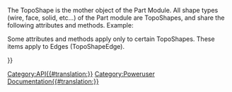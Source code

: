 <languages/>
<div lang="en" dir="ltr" class="mw-content-ltr">
{{VeryImportantMessage|(November 2018) This information may be incomplete and outdated. For the latest API, see the [https://freecad.org/api autogenerated API documentation].}}
</div>

The TopoShape is the mother object of the Part Module. All shape types (wire, face, solid, etc...) of the Part module are TopoShapes, and share the following attributes and methods. Example:
{{Code|code=
import Part
sh = Part.makeBox(10,10,10)
print sh.Faces
for f in sh.Faces:
   print f.Edges
}}

<div lang="en" dir="ltr" class="mw-content-ltr">
{{APIProperty|Area|The total area of the faces of the shape.}}
{{APIProperty|BoundBox|The BoundBox of the object}}
{{APIProperty|CenterOfMass|The center of mass of the current system. If the gravitational field is uniform, it is the center of gravity. The coordinates returned for the center of mass are expressed in the absolute Cartesian coordinate system.}}
{{APIProperty|CompSolids|Lists the subsequent shapes in this shape.}}
{{APIProperty|Compounds|Lists the coumpounds in this shape.}}
{{APIProperty|Edges|Lists the Edges in this shape.}}
{{APIProperty|Faces|Lists the faces in this shape.}}
{{APIProperty|Length|Total length of the edges of the shape.}}
{{APIProperty|Matrix|The current transformation of the object as matrix}}
{{APIProperty|Orientation|the orientation of the shape.}}
{{APIProperty|Placement|The current transformation of the object as placement}}
{{APIProperty|ShapeType|The type of the shape.}}
{{APIProperty|Shells|Lists the subsequent shapes in this shape.}}
{{APIProperty|Solids|List of subsequent shapes in this shape.}}
{{APIProperty|Vertexes|List of vertexes in this shape.}}
{{APIProperty|Volume|Total volume of the solids of the shape.}}
{{APIProperty|Wires|List of wires in this shape.}}
{{APIFunction|approximate| |Approximates a B-Spline-curve from this wire|a BSplineCurve object}}
{{APIFunction|check| |Checks the shape and report errors in the shape structure. This is a more detailed check as done in isValid().| }}
{{APIFunction|common|TopoShape|Intersection of this and a given topo shape.|a TopoShape}}
{{APIFunction|complement| |Computes the complement of the orientation of this shape, i.e. reverses the interior/exterior status of boundaries of this shape.|a TopoShape}}
{{APIFunction|copy| |Creates a copy of this shape|a TopoShape}}
{{APIFunction|cut|TopoShape|Difference of this and a given topo shape.|a TopoShape}}
{{APIFunction|distToShape| TopoShape |Calculates the minimum distance between this and a given TopoShape.|float<minimum distance>,list<nearest points>,list<nearest subshapes & parameters> }}
{{APIFunction|exportBrep| string |Exports the content of this shape to an BREP file. BREP is a CasCade native format.| }}
{{APIFunction|exportIges| string |Exports the content of this shape to an IGES file.| }}
{{APIFunction|exportStep| string |Exports the content of this shape to an STEP file.| }}
{{APIFunction|exportStl| string |Exports the content of this shape to an STL mesh file.| }}
{{APIFunction|extrude|Vector|Extrudes the shape along a direction.|a TopoShape}}
{{APIFunction|fuse|TopoShape|Union of this and a given topo shape.|a TopoShape}}
{{APIFunction|getAllDerivedFrom| |Returns all descentences of this object type|a list}}
{{APIFunction|hashCode| |This value is computed from the value of the underlying shape reference and the location. Orientation is not taken into account.|a string}}
{{APIFunction|isClosed| |Checks if the shape is closed.|a boolean}}
{{APIFunction|isDerivedFrom|string|Returns true if given type is a father|boolean}}
{{APIFunction|isEqual|TopoShape|Returns true if both shapes share the same TShape, have the same Location and have the same Orientation.|a boolean}}
{{APIFunction|isInside|Vector,float,Boolean|Checks if a point is inside a solid with a certain tolerance. If the 3rd parameter is True a point on a face is considered as inside|a boolean}}
{{APIFunction|isNull| |Checks if the shape is null.|a boolean}}
{{APIFunction|isPartner|TopoShape|Returns true if both shapes share the same TShape, but may have a different Location and may have a different Orientation.|a boolean}}
{{APIFunction|isSame|TopoShape|Checks if both shapes share the same geometry, true if both shapes share the same TShape, have the same Location but may have a different Orientation.|a boolean}}
{{APIFunction|isValid| |Checks if the shape is valid, i.e. neither null, nor empty nor corrupted.|a boolean}}
{{APIFunction|makeFillet|float,TopoShape|Returns a new object based on TopoShape, but with a fillet of radius 'float' applied to each edge.|a TopoShape}}
{{APIFunction|makeHomogenousWires|wire|Makes this and the given wire homogenous to have the same number of edges| a wire}}
{{APIFunction|makeOffset|float|Offsets the shape by a given ammount|a TopoShape}}
{{APIFunction|makePipe|wire|Makes a pipe by sweeping along a wire.|a TopoShape}}
{{APIFunction|makePipeShell|wire|Makes a loft defined by profiles along a wire.|a TopoShape}}
{{APIFunction|makeShapeFromMesh|mesh|Makes a compound shape out of mesh data. Note: This should be used for rather small meshes only.|a TopoShape}}
{{APIFunction|makeThickness|list,float,float|A hollowed solid is built from an initial solid and a set of faces on this solid, which are to be removed. The remaining faces of the solid become the walls of the hollowed solid, their thickness defined at the time of construction. The arguments to be passed are a list of faces to be skipped, the thickness of the walls and a tolerance value.|a TopoShape}}
{{APIFunction|nullify| |Destroys the reference to the underlying shape stored in this shape. As a result, this shape becomes null.|}}
{{APIFunction|project|TopoShape|Project a shape on this shape|a TopoShape}}
{{APIFunction|read|string|Reads in an IGES, STEP or BREP file.|a TopoShape}}
{{APIFunction|reverse| |Reverses the orientation of this shape.| }}
{{APIFunction|revolve|Vector, Vector, float|Revolves the shape around a Axis to a given degree. ex: Part.revolve(Vector(0,0,0),Vector(0,0,1),360) revolves the shape around the Z Axis 360 degree.|a TopoShape}}
{{APIFunction|rotate|Vector<position>, Vector<direction>, float<angle>|Rotates this shape by angle degrees around an axis specified by position and direction. ex: Shp.rotate(Vector(0,0,0),Vector(0,0,1),180) rotate the shape around the Z Axis 180 degrees.| }}
{{APIFunction|scale|float<factor>, [Vector<centre>]|Uniformly scales this shape by factor. Optionally specify centre of scaling transformation.| }}
{{APIFunction|section|TopoShape|Section of this with a given topo shape.|a TopoShape}}
{{APIFunction|sewShape| |Sews the shape if there is a gap.| }}
{{APIFunction|tessellate|float|Tessellate the the shape and return a list of vertices and face indices. The given float is the tolerance.|a list}}
{{APIFunction|toNurbs| |Conversion of the complete geometry of a shape into NURBS geometry. For example, all curves supporting edges of the basis shape are converted into BSpline curves, and all surfaces supporting its faces are converted into BSpline surfaces.|a NURBS curve}}
{{APIFunction|transformGeometry|matrix|Applies geometric transformation on a copy of the shape. The transformation to be applied is defined as a 4x4 matrix. The underlying geometry of the following shapes may change to a curve which supports an edge of the shape, or a surface which supports a face of the shape. For example, a circle may be transformed into an ellipse when applying an affinity transformation. It may also happen that the circle then is represented as a b-spline curve. The transformation is applied to all the curves which support edges of the shape, and all the surfaces which support faces of the shape. Note: If you want to transform a shape without changing the underlying geometry then use the methods translate or rotate.|a TopoShape}}
{{APIFunction|transformShape|matrix|Applies transformation on a shape without changing the underlying geometry.| }}
{{APIFunction|translate|Vector|Applies the translation to the current location of this shape.| }}
{{APIFunction|writeInventor| |Writes the mesh in OpenInventor format to a string.|a string}}
</div>

<div lang="en" dir="ltr" class="mw-content-ltr">
Some attributes and methods apply only to certain TopoShapes. These items apply to Edges (TopoShapeEdge).
</div>  


<div lang="en" dir="ltr" class="mw-content-ltr">
{{APIProperty|FirstParameter|The parameter value at one end of the Edge. Not necessarily at Vertex[0]. [https://en.wikipedia.org/wiki/Parametric_equations See Parametric Equations]}}
{{APIProperty|LastParameter|The parameter value at the other end of the Edge. Not necessarily at Vertex[1].}}
{{APIFunction|getParameterByLength|Float|Maps the interval [0,Length] to the interval [FirstParameter,LastParameter]|Float }}
{{APIFunction|valueAt|Float|Returns the 3D vector corresponding to a parameter value.|Vector}}
{{APIFunction|parameterAt|Vertex,[Face]|Returns the parameter value corresponding to a Vertex (3D point).|Float}}
{{APIFunction|tangentAt|Float|Returns the direction vector of the tangent to the edge at a parameter value (if it exists).|Vector}}
{{APIFunction|normalAt|Float|Returns the direction vector of the normal to the edge at a parameter value (if it exists uniquely).|Vector}}
{{APIFunction|curvatureAt|Float|Returns the curvature of the edge at a parameter value.|Float}}
{{APIFunction|centerOfCurvatureAt|Float|Returns the center (3D point) of the osculating circle at a parameter value.|Vector}}
</div>


{{Userdocnavi{{#translation:}}}}
[[Category:API{{#translation:}}]]
[[Category:Poweruser Documentation{{#translation:}}]]
{{clear}}